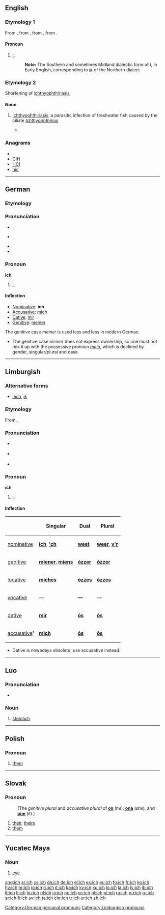 {{also|Ich|ICH}}
==English==

===Etymology 1===
From {{etyl|enm}}, from {{etyl|ang}} {{term|ic|iċ|I|pos=pronoun|lang=ang}}, from {{proto|Germanic|ek|I|pos=pronoun|lang=en}}, from {{proto|Indo-European|egom|I|lang=en|pos=pronoun}}.

====Pronoun====
{{infl|en|pronoun}}

# {{rfv-sense}} {{obsolete}} [[I]].
#: '''Note:''' The Southern and sometimes Midland dialectic form of ''I'', in Early English, corresponding to ''[[ik]]'' of the Northern dialect.

===Etymology 2===

Shortening of [[ichthyophthiriasis]]

====Noun====
{{en-noun|-}}

# {{ichthyology}} [[ichthyophthiriasis|Ichthyophthiriasis]], a parasitic infection of freshwater fish caused by the ciliate ''[[Ichthyophthirius]]''
#* {{quote-book|1996|Edward J. Noga|Fish Disease|url=http://books.google.com/books?id=SAdDtT7YRRoC|isbn=081382558X|page=95
|passage='''Ich''' is one of the most common diseases of freshwater fish.}}

===Anagrams===
* {{alphagram|[[chi#English|chi]]}}
* [[CIH#English|CIH]]
* [[HCI#English|HCI]]
* [[hic#English|hic]]

----

==German==

===Etymology===
{{etyl|goh|de}} {{term|ih|lang=goh}}

===Pronunciation===
* {{a|Bavarian}} {{IPA|/iʃ/|/iː/|lang=de}}, {{SAMPA|/iS/|/i:/|lang=de}}
* {{a|High German}} {{IPA|/ɪç/|lang=de}}, {{SAMPA|/IC/|lang=de}}
* {{audio|De-ich.ogg|audio}}
* {{audio|De-at-ich.ogg|Audio (Austria)}}

===Pronoun===
'''ich'''

# {{personal|lang=de}} [[I]].

====Inflection====
* [[nominative|Nominative]]: '''ich'''
* [[accusative|Accusative]]: [[mich]]
* [[dative|Dative]]: [[mir]]
* [[genitive|Genitive]]: [[meiner]]

The genitive case ''meiner'' is used less and less in modern German.
* The genitive case ''meiner'' does not express ownership, so one must not mix it up with the possessive pronoun ''[[mein]]'', which is declined by gender, singular/plural and case.

[[Category:German personal pronouns]]

----

==Limburgish==

===Alternative forms===
* [[iech]], [[ik]]

===Etymology===
From {{proto|Indo-European|egom|lang=li}}.

===Pronunciation===
* {{a|most dialects}} {{IPA|[ɪx]|lang=li}}
* {{a|Cleverlandic dialects}} {{IPA|[ɪk]|lang=li}}
* {{a|Maastrict}} {{IPA|[ix]|lang=li}}

===Pronoun===
'''ich'''

# {{personal|lang=li}} [[I]].

====Inflection====
{| class="wikitable" style="text-align: center;"
|-
!
! Singular
! Dual
! Plural
|-
! [[nominative]]
| '''[[ich]]''', '''[['ch]]'''
| '''[[weet]]'''
| '''[[weer]]''', '''[[v'r]]'''
|-
! [[genitive]]
| '''[[miener]]''', '''[[miens]]'''
| '''[[ózzer]]'''
| '''[[ózzer]]'''
|-
! [[locative]]
| '''[[miches]]'''
| '''[[ózzes]]'''
| '''[[ózzes]]'''
|-
! [[vocative]]
| —
| '''—'''
| —
|-
! [[dative]]
| '''[[mir]]'''
| '''[[ós]]'''
| '''[[ós]]'''
|-
! [[accusative]]¹
| '''[[mich]]'''
| '''[[ós]]'''
| '''[[ós]]'''
|}
* Dative is nowadays obsolete, use accusative instead.

[[Category:Limburgish pronouns]]

----

==Luo==

===Pronunciation===
* {{IPA|/ɪ̀c/|lang=luo}}

===Noun===
{{infl|luo|noun}}

# [[stomach]]

----

==Polish==

===Pronoun===
{{infl|pl|pronoun}}

# [[them]]

----

==Slovak==

===Pronoun===
{{infl|sk|pronoun}}

: (The ''genitive plural'' and ''accusative plural'' of '''[[on#Slovak|on]]''' (''he''), '''[[ona#Slovak|ona]]''' (''she''), and '''[[ono#Slovak|one]]''' (''it'').)

# [[their]], [[theirs]]
# [[them]]

----

==Yucatec Maya==

===Noun===
{{yua-noun}}

# {{anatomy|lang=yua}} [[eye]]

[[ang:ich]]
[[ar:ich]]
[[cs:ich]]
[[da:ich]]
[[de:ich]]
[[el:ich]]
[[es:ich]]
[[eu:ich]]
[[fo:ich]]
[[fr:ich]]
[[ko:ich]]
[[hy:ich]]
[[hr:ich]]
[[io:ich]]
[[is:ich]]
[[it:ich]]
[[ka:ich]]
[[ky:ich]]
[[ku:ich]]
[[lo:ich]]
[[la:ich]]
[[lv:ich]]
[[lb:ich]]
[[lt:ich]]
[[li:ich]]
[[hu:ich]]
[[nl:ich]]
[[ja:ich]]
[[no:ich]]
[[oc:ich]]
[[pl:ich]]
[[pt:ich]]
[[ro:ich]]
[[qu:ich]]
[[ru:ich]]
[[sr:ich]]
[[fi:ich]]
[[sv:ich]]
[[ta:ich]]
[[chr:ich]]
[[tr:ich]]
[[ur:ich]]
[[zh:ich]]